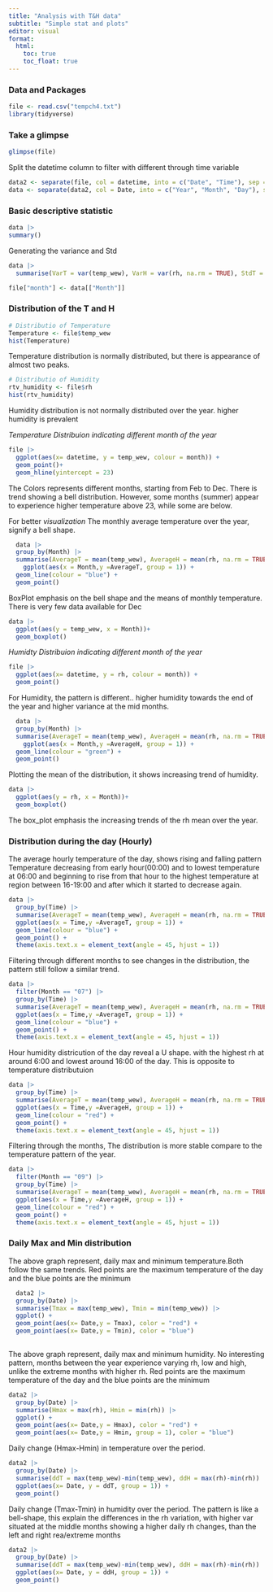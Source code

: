 ```yaml
---
title: "Analysis with T&H data"
subtitle: "Simple stat and plots"
editor: visual
format: 
  html:
    toc: true
    toc_float: true
---
```


### Data and Packages
```r
file <- read.csv("tempch4.txt")
library(tidyverse)
```


### Take a glimpse
```r
glimpse(file)
```

Split the datetime column to filter with different through time variable
```r
data2 <- separate(file, col = datetime, into = c("Date", "Time"), sep = " ")
data <- separate(data2, col = Date, into = c("Year", "Month", "Day"), sep = "-")
```

### Basic descriptive statistic

```r
data |> 
summary()
```

Generating the variance and Std

```r
data |> 
  summarise(VarT = var(temp_wew), VarH = var(rh, na.rm = TRUE), StdT = sd(temp_wew), StdH = sd(rh, na.rm = TRUE))
```

```r
file["month"] <- data[["Month"]]
```

### Distribution of the T and H
```r
# Distributio of Temperature
Temperature <- file$temp_wew
hist(Temperature)
```

Temperature distribution is normally distributed, but there is appearance of almost two peaks.

```r
# Distributio of Humidity
rtv_humidity <- file$rh
hist(rtv_humidity)
```
Humidity distribution is not normally distributed over the year. higher humidity is prevalent



*Temperature Distribuion indicating different month of the year*
```r
file |> 
  ggplot(aes(x= datetime, y = temp_wew, colour = month)) +
  geom_point()+
  geom_hline(yintercept = 23)
```

The Colors represents different months, starting from Feb to Dec. There is trend showing a bell distribution. However, some months (summer) appear to experience higher temperature above 23, while some are below.



For better *visualization* The monthly average temperature over the year, signify a bell shape.
```r
  data |> 
  group_by(Month) |> 
  summarise(AverageT = mean(temp_wew), AverageH = mean(rh, na.rm = TRUE)) |> 
    ggplot(aes(x = Month,y =AverageT, group = 1)) +
  geom_line(colour = "blue") +
  geom_point() 
```

BoxPlot emphasis on the bell shape and the means of monthly temperature. There is very few data available for Dec
```r
data |> 
  ggplot(aes(y = temp_wew, x = Month))+
  geom_boxplot()
```


*Humidty Distribuion indicating different month of the year*
```r
file |> 
  ggplot(aes(x= datetime, y = rh, colour = month)) +
  geom_point()
```
For Humidity, the pattern is different.. higher humidity towards the end of the year and higher variance at the mid months.

```r
  data |> 
  group_by(Month) |> 
  summarise(AverageT = mean(temp_wew), AverageH = mean(rh, na.rm = TRUE)) |> 
    ggplot(aes(x = Month,y =AverageH, group = 1)) +
  geom_line(colour = "green") +
  geom_point() 
```

Plotting the mean of the distribution, it shows increasing trend of humidity.

```r
data |> 
  ggplot(aes(y = rh, x = Month))+
  geom_boxplot()
```
The box_plot emphasis the increasing trends of the rh mean over the year.


### Distribution during the day (Hourly)

The average hourly temperature of the day, shows rising and falling pattern Temperature decreasing from early hour(00:00) and to lowest temperature at 06:00 and beginning to rise from that hour to the highest temperature at region between 16-19:00 and after which it started to decrease again.
```r
data |> 
  group_by(Time) |> 
  summarise(AverageT = mean(temp_wew), AverageH = mean(rh, na.rm = TRUE)) |> 
  ggplot(aes(x = Time,y =AverageT, group = 1)) +
  geom_line(colour = "blue") +
  geom_point() +
  theme(axis.text.x = element_text(angle = 45, hjust = 1))
```

Filtering through different months to see changes in the distribution, the pattern still follow a similar trend. 
```r
data |> 
  filter(Month == "07") |> 
  group_by(Time) |> 
  summarise(AverageT = mean(temp_wew), AverageH = mean(rh, na.rm = TRUE)) |> 
  ggplot(aes(x = Time,y =AverageT, group = 1)) +
  geom_line(colour = "blue") +
  geom_point() +
  theme(axis.text.x = element_text(angle = 45, hjust = 1))
```


Hour humidity districution of the day reveal a U shape. with the highest rh at around 6:00 and lowest around 16:00 of the day. This is opposite to temperature distributuion  
```r
data |> 
  group_by(Time) |> 
  summarise(AverageT = mean(temp_wew), AverageH = mean(rh, na.rm = TRUE)) |> 
  ggplot(aes(x = Time,y =AverageH, group = 1)) +
  geom_line(colour = "red") +
  geom_point() +
  theme(axis.text.x = element_text(angle = 45, hjust = 1))
```

Filtering through the months, The distribution is more stable compare to the temperature pattern of the year.
```r
data |> 
  filter(Month == "09") |> 
  group_by(Time) |> 
  summarise(AverageT = mean(temp_wew), AverageH = mean(rh, na.rm = TRUE)) |> 
  ggplot(aes(x = Time,y =AverageH, group = 1)) +
  geom_line(colour = "red") +
  geom_point() +
  theme(axis.text.x = element_text(angle = 45, hjust = 1))
```

### Daily Max and Min distribution


The above graph represent, daily max and minimum temperature.Both follow the same trends. Red points are the maximum temperature of the day and the blue points are the minimum
```r
  data2 |> 
  group_by(Date) |> 
  summarise(Tmax = max(temp_wew), Tmin = min(temp_wew)) |> 
  ggplot() +
  geom_point(aes(x= Date,y = Tmax), color = "red") +
  geom_point(aes(x= Date,y = Tmin), color = "blue") 
  
```

The above graph represent, daily max and minimum humidity. No interesting pattern, months between the year experience varying rh, low and high, unlike the extreme months with higher rh. Red points are the maximum temperature of the day and the blue points are the minimum
```r
data2 |> 
  group_by(Date) |> 
  summarise(Hmax = max(rh), Hmin = min(rh)) |> 
  ggplot() +
  geom_point(aes(x= Date,y = Hmax), color = "red") +
  geom_point(aes(x= Date,y = Hmin, group = 1), color = "blue") 
```


Daily change (Hmax-Hmin) in temperature over the period.

```r
data2 |> 
  group_by(Date) |> 
  summarise(ddT = max(temp_wew)-min(temp_wew), ddH = max(rh)-min(rh)) |> 
  ggplot(aes(x= Date, y = ddT, group = 1)) +
  geom_point()
```


Daily change (Tmax-Tmin) in humidity over the period.
The pattern is like a bell-shape, this explain the differences in the rh variation, with higher var situated at the middle months showing a higher daily rh changes, than the left and right rea/extreme months 

```r
data2 |> 
  group_by(Date) |> 
  summarise(ddT = max(temp_wew)-min(temp_wew), ddH = max(rh)-min(rh)) |> 
  ggplot(aes(x= Date, y = ddH, group = 1)) +
  geom_point()
```

